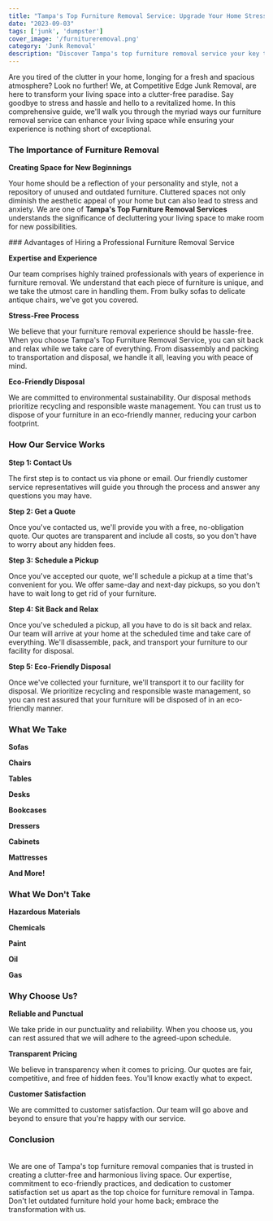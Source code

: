 ```yaml
---
title: "Tampa's Top Furniture Removal Service: Upgrade Your Home Stress-Free"
date: "2023-09-03"
tags: ['junk', 'dumpster']
cover_image: '/furnitureremoval.png'
category: 'Junk Removal'
description: "Discover Tampa's top furniture removal service your key to a stress-free home upgrade. We offer eco-friendly solutions for hassle-free furniture disposal"
---
```


Are you tired of the clutter in your home, longing for a fresh and spacious atmosphere? Look no further! We, at Competitive Edge Junk Removal, are here to transform your living space into a clutter-free paradise. Say goodbye to stress and hassle and hello to a revitalized home. In this comprehensive guide, we'll walk you through the myriad ways our furniture removal service can enhance your living space while ensuring your experience is nothing short of exceptional.

### The Importance of Furniture Removal

**Creating Space for New Beginnings**

Your home should be a reflection of your personality and style, not a repository of unused and outdated furniture. Cluttered spaces not only diminish the aesthetic appeal of your home but can also lead to stress and anxiety. We are one of **Tampa's Top Furniture Removal Services** understands the significance of decluttering your living space to make room for new possibilities.

<CustomImage src="https://raw.githubusercontent.com/bwestwood11/junk-removal-blog/main/images/furnitureremoval1.png" alt='furniture removal' priority />
### Advantages of Hiring a Professional Furniture Removal Service

**Expertise and Experience**

Our team comprises highly trained professionals with years of experience in furniture removal. We understand that each piece of furniture is unique, and we take the utmost care in handling them. From bulky sofas to delicate antique chairs, we've got you covered.

**Stress-Free Process**

We believe that your furniture removal experience should be hassle-free. When you choose Tampa's Top Furniture Removal Service, you can sit back and relax while we take care of everything. From disassembly and packing to transportation and disposal, we handle it all, leaving you with peace of mind.

<CustomImage src="https://raw.githubusercontent.com/bwestwood11/junk-removal-blog/main/images/furnitureremoval2.png" alt='furniture removal' priority />

**Eco-Friendly Disposal**

We are committed to environmental sustainability. Our disposal methods prioritize recycling and responsible waste management. You can trust us to dispose of your furniture in an eco-friendly manner, reducing your carbon footprint.

### How Our Service Works

**Step 1: Contact Us**

The first step is to contact us via phone or email. Our friendly customer service representatives will guide you through the process and answer any questions you may have.

**Step 2: Get a Quote**

Once you've contacted us, we'll provide you with a free, no-obligation quote. Our quotes are transparent and include all costs, so you don't have to worry about any hidden fees.

**Step 3: Schedule a Pickup**

Once you've accepted our quote, we'll schedule a pickup at a time that's convenient for you. We offer same-day and next-day pickups, so you don't have to wait long to get rid of your furniture.

**Step 4: Sit Back and Relax**

Once you've scheduled a pickup, all you have to do is sit back and relax. Our team will arrive at your home at the scheduled time and take care of everything. We'll disassemble, pack, and transport your furniture to our facility for disposal.

**Step 5: Eco-Friendly Disposal**

Once we've collected your furniture, we'll transport it to our facility for disposal. We prioritize recycling and responsible waste management, so you can rest assured that your furniture will be disposed of in an eco-friendly manner.


### What We Take

**Sofas**

**Chairs**

**Tables**

**Desks**

**Bookcases**

**Dressers**

**Cabinets**

**Mattresses**

**And More!**


### What We Don't Take

**Hazardous Materials**

**Chemicals**

**Paint**

**Oil**

**Gas**


### Why Choose Us?

**Reliable and Punctual**

We take pride in our punctuality and reliability. When you choose us, you can rest assured that we will adhere to the agreed-upon schedule.

**Transparent Pricing**

We believe in transparency when it comes to pricing. Our quotes are fair, competitive, and free of hidden fees. You'll know exactly what to expect.

**Customer Satisfaction**

We are committed to customer satisfaction. Our team will go above and beyond to ensure that you're happy with our service.


### Conclusion
<br/>
We are one of Tampa's top furniture removal companies that is trusted in creating a clutter-free and harmonious living space. Our expertise, commitment to eco-friendly practices, and dedication to customer satisfaction set us apart as the top choice for furniture removal in Tampa. Don't let outdated furniture hold your home back; embrace the transformation with us.
